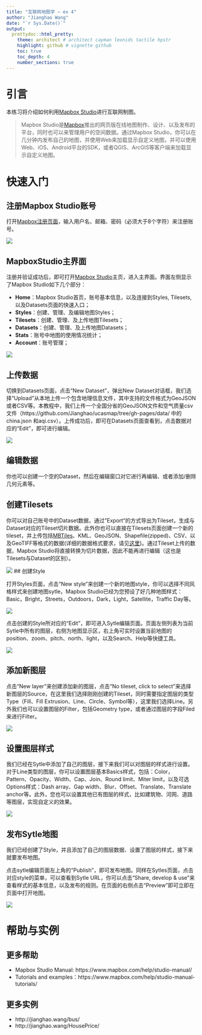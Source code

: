 ```yaml
---
title: "互联网地图学 — ex 4"
author: "Jianghao Wang"
date: "`r Sys.Date()`"
output:
  prettydoc::html_pretty:
    theme: architect # architect cayman leonids tactile hpstr
    highlight: github # vignette github
    toc: true
    toc_depth: 4
    number_sections: true
---
```


# 引言
本练习将介绍如何利用[Mapbox Studio](https://www.mapbox.com/mapbox-studio/)进行互联网制图。

> Mapbox Studio是[Mapbox](https://www.mapbox.com/)推出的网页版在线地图制作、设计、以及发布的平台，同时也可以来管理用户的空间数据。通过Mapbox Studio，你可以在几分钟内发布自己的地图，并使用Web来加载显示自定义地图，并可以使用Web、iOS、Android平台的SDK，或者QGIS、ArcGIS等客户端来加载显示自定义地图。

# 快速入门

## 注册Mapbox Studio账号

打开[Mapbox注册页面](https://www.mapbox.com/signup/)，输入用户名、邮箱、密码（必须大于8个字符）来注册账号。

![](figs/01-sign-in.png)

## MapboxStudio主界面

注册并验证成功后，即可打开[Mapbox Studio](https://www.mapbox.com/mapbox-studio/)主页，进入主界面。界面左侧显示了Mapbox Studio如下几个部分： 

- __Home__：Mapbox Studio首页，账号基本信息，以及连接到Styles, Tilesets, 以及Datasets页面的快速入口； 
- __Styles__：创建、管理、及编辑地图Styles；
- __Tilesets__：创建、管理、及上传地图Tilesets；
- __Datasets__：创建、管理、及上传地图Datasets；
- __Stats__：账号中地图的使用情况统计； 
- __Account__：账号管理；

![](figs/02-studio-ui.png)

## 上传数据

切换到Datasets页面，点击“New Dataset”，弹出New Dataset对话框，我们选择“Upload”从本地上传一个包含地理信息文件，其中支持的文件格式为GeoJSON或者CSV等。本教程中，我们上传一个全国分省的GeoJSON文件和空气质量csv文件（https://github.com/Jianghao/ucasmap/tree/gh-pages/data/ 中的 china.json 和aqi.csv）。上传成功后，即可在Datasets页面查看到，点击数据对应的“Edit”，即可进行编辑。

![](figs/04-upload-data.png)

## 编辑数据

你也可以创建一个空的Dataset，然后在编辑窗口对它进行再编辑、或者添加/删除几何元素等。

## 创建Tilesets

你可以对自己账号中的Dataset数据，通过”Export“的方式导出为Tileset，生成与Dataset对应的Tileset切片数据。此外你也可以直接在Tilesets页面创建一个新的tileset，并上传包括[MBTiles](https://www.mapbox.com/help/define-mbtiles/)、KML、GeoJSON、Shapefile(zipped)、CSV、以及GeoTIFF等格式的数据(详细的数据格式要求，请见[这里](https://www.mapbox.com/help/uploads/))。通过Tileset上传的数据，Mapbox Studio将直接转换为切片数据，因此不能再进行编辑（这也是Tilesets与Dataset的区别）。

![](figs/05-upload-tiles.png)
## 创建Style

打开Styles页面，点击“New style”来创建一个新的地图style，你可以选择不同风格样式来创建地图sytle，Mapbox Studio已经为您预设了好几种地图样式：Basic，Bright，Streets，Outdoors，Dark，Light，Satellite，Traffic Day等。

![](figs/06-styles.png)

点击创建的Style所对应的“Edit”，即可进入Sytle编辑页面。页面左侧列表为当前Sytle中所有的图层，右侧为地图显示区，右上角可实时设置当前地图的position、zoom、pitch、north、light，以及Search、Help等快捷工具。

![](figs/07-styles-editor.png)

## 添加新图层

点击“New layer”来创建添加新的图层，点击“No tileset, click to select”来选择新图层的Source，在这里我们选择刚刚创建的Tileset，同时需要指定图层的类型Type（Fill、Fill Extrusion、Line、Circle、Symbol等），这里我们选择Line。另外我们也可以设置图层的Filter，包括Geometry type，或者通过图层的字段Filed来进行Filter。

![](figs/08-add-data-layer.png)

## 设置图层样式 

我们已经在Sytle中添加了自己的图层，接下来我们可以对图层的样式进行设置。对于Line类型的图层，你可以设置图层基本Basics样式，包括：Color，Pattern、Opacity、Width、Cap、Join、Round limit、Miter limit，以及可选Options样式：Dash array、Gap width、Blur、Offset、Translate、Translate anchor等。此外，您也可以设置其他已有图层的样式，比如建筑物、河网、道路等图层，实现自定义的效果。

![](figs/09-style.png)

## 发布Sytle地图

我们已经创建了Style，并且添加了自己的图层数据、设置了图层的样式，接下来就要发布地图。

点击sytle编辑页面左上角的“Publish”，即可发布地图。同样在Sytles页面，点击对应style的菜单，可以查看到Sytle URL，你可以点击“Share, develop & use”来查看样式的基本信息，以及发布的规则。在页面的右侧点击“Preview”即可立即在页面中打开地图。

![](figs/10-share.png)


# 帮助与实例

## 更多帮助
- Mapbox Studio Manual: https://www.mapbox.com/help/studio-manual/
- Tutorials and examples：https://www.mapbox.com/help/studio-manual-tutorials/

## 更多实例
- http://jianghao.wang/bus/
- http://jianghao.wang/HousePrice/




